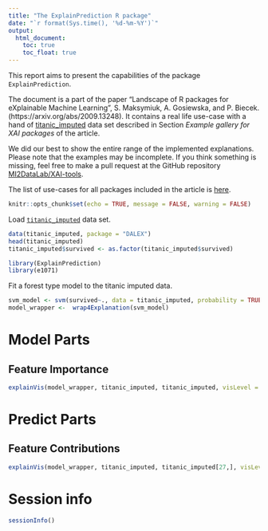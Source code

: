 ```yaml
---
title: "The ExplainPrediction R package"
date: "`r format(Sys.time(), '%d-%m-%Y')`"
output:
  html_document:
    toc: true
    toc_float: true
---
```



  
This report aims to present the capabilities of the package `ExplainPrediction`. 

The document is a part of the paper "Landscape of R packages for eXplainable Machine Learning", S. Maksymiuk, A. Gosiewska, and P. Biecek. 
(https://arxiv.org/abs/2009.13248). It contains a real life use-case with a hand of [titanic_imputed](https://modeloriented.github.io/DALEX/reference/titanic.html) data set described in Section *Example gallery for XAI packages* of the article.

We did our best to show the entire range of the implemented explanations. Please note that the examples may be incomplete. If you think something is missing, feel free to make a pull request at the GitHub repository [MI2DataLab/XAI-tools](https://github.com/MI2DataLab/XAI-tools).

The list of use-cases for all packages included in the article is [here](http://xai-tools.drwhy.ai/).  
  
```r
knitr::opts_chunk$set(echo = TRUE, message = FALSE, warning = FALSE)
```



Load [`titanic_imputed`](https://modeloriented.github.io/DALEX/reference/titanic.html) data set.

```r
data(titanic_imputed, package = "DALEX")
head(titanic_imputed)
titanic_imputed$survived <- as.factor(titanic_imputed$survived)
```

```r
library(ExplainPrediction)
library(e1071)
```


Fit a forest type model to the titanic imputed data.

```r
svm_model <- svm(survived~., data = titanic_imputed, probability = TRUE)
model_wrapper <-  wrap4Explanation(svm_model)
```

# Model Parts

## Feature Importance


```r
explainVis(model_wrapper, titanic_imputed, titanic_imputed, visLevel = "model")
```

# Predict Parts

## Feature Contributions

```r
explainVis(model_wrapper, titanic_imputed, titanic_imputed[27,], visLevel = "instance")

```

# Session info

```r
sessionInfo()
```



